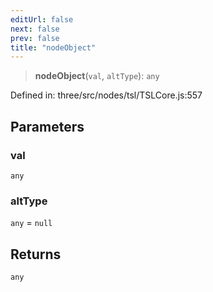 ```yaml
---
editUrl: false
next: false
prev: false
title: "nodeObject"
---
```


> **nodeObject**(`val`, `altType`): `any`

Defined in: three/src/nodes/tsl/TSLCore.js:557

## Parameters

### val

`any`

### altType

`any` = `null`

## Returns

`any`
